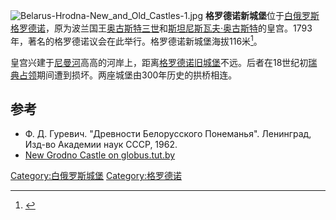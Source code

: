 [[File:Belarus-Hrodna-New_and_Old_Castles-1.jpg|thumb]]
'''格罗德诺新城堡'''位于[[白俄罗斯|白俄罗斯]][[格罗德诺|格罗德诺]]，原为波兰国王[[奥古斯特三世_(波兰)|奥古斯特三世]]和[[斯坦尼斯瓦夫·奥古斯特|斯坦尼斯瓦夫·奥古斯特]]的皇宫。1793年，著名的格罗德诺议会在此举行。格罗德诺新城堡海拔116米<ref>{{Cite web |url=http://elevationmap.net/old-castle-22-hrodna-belarus?latlngs=%2853.6773223,23.822911699999963%29 |title=New Hrodna Castle Altitude and Position |access-date=2016-02-07 |archive-date=2016-03-04 |archive-url=https://web.archive.org/web/20160304032752/http://elevationmap.net/old-castle-22-hrodna-belarus?latlngs=(53.6773223,23.822911699999963) |dead-url=no }}</ref>。

皇宫兴建于[[尼曼河|尼曼河]]高高的河岸上，距离[[格罗德诺旧城堡|格罗德诺旧城堡]]不远。后者在18世纪初[[大北方战争|瑞典占领]]期间遭到损坏。两座城堡由300年历史的拱桥相连。

==参考==
{{Reflist}}
* Ф. Д. Гуревич. "Древности Белорусского Понеманья". Ленинград, Изд-во Академии наук СССР, 1962.
* [http://globus.tut.by/grodno/index2.htm#newcastle New Grodno Castle on globus.tut.by] {{Wayback|url=http://globus.tut.by/grodno/index2.htm#newcastle |date=20200918120624 }}
{{coord|53.677|23.828|display=title}}

[[Category:白俄罗斯城堡|Category:白俄罗斯城堡]]
[[Category:格罗德诺|Category:格罗德诺]]